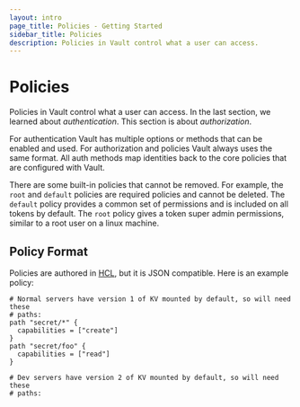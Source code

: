 ```yaml
---
layout: intro
page_title: Policies - Getting Started
sidebar_title: Policies
description: Policies in Vault control what a user can access.
---
```


# Policies

Policies in Vault control what a user can access. In the last section, we
learned about _authentication_. This section is about _authorization_.

For authentication Vault has multiple options or methods that can be enabled and
used. For authorization and policies Vault always uses the same format. All auth
methods map identities back to the core policies that are configured with Vault.

There are some built-in policies that cannot be removed. For example, the `root`
and `default` policies are required policies and cannot be deleted. The
`default` policy provides a common set of permissions and is included on all
tokens by default. The `root` policy gives a token super admin permissions,
similar to a root user on a linux machine.

## Policy Format

Policies are authored in [HCL][hcl], but it is JSON compatible. Here is an
example policy:

```hcl
# Normal servers have version 1 of KV mounted by default, so will need these
# paths:
path "secret/*" {
  capabilities = ["create"]
}
path "secret/foo" {
  capabilities = ["read"]
}

# Dev servers have version 2 of KV mounted by default, so will need these
# paths:
path "secret/data/*" {
  capabilities = ["create"]
}
path "secret/data/foo" {
  capabilities = ["read"]
}
```

With this policy, a user could write any secret to `secret/`, except to
`secret/foo`, where only read access is allowed. Policies default to deny, so
any access to an unspecified path is not allowed.

Do not worry about getting the exact policy format correct. Vault includes a
command that will format the policy automatically according to specification. It
also reports on any syntax errors.

```text
$ vault policy fmt my-policy.hcl
```

The policy format uses a prefix matching system on the API path to determine
access control. The most specific defined policy is used, either an exact match
or the longest-prefix glob match. Since everything in Vault must be accessed via
the API, this gives strict control over every aspect of Vault, including
enabling secrets engines, enabling auth methods, authenticating, as well as
secret access.

## Writing the Policy

To write a policy using the command line, specify the path to a policy file to
upload.

```text
$ vault policy write my-policy my-policy.hcl
Success! Uploaded policy: my-policy
```

Here is an example you can copy-paste in the terminal:

```text
$ vault policy write my-policy -<<EOF
# Normal servers have version 1 of KV mounted by default, so will need these
# paths:
path "secret/*" {
  capabilities = ["create"]
}
path "secret/foo" {
  capabilities = ["read"]
}

# Dev servers have version 2 of KV mounted by default, so will need these
# paths:
path "secret/data/*" {
  capabilities = ["create"]
}
path "secret/data/foo" {
  capabilities = ["read"]
}
EOF
```

To see the list of policies, run:

```text
$ vault policy list
default
my-policy
root
```

To view the contents of a policy, run:

```text
$ vault policy read my-policy
# Normal servers have version 1 of KV mounted by default, so will need these
# paths:
path "secret/*" {
  capabilities = ["create"]
}
...
```

## Testing the Policy

To use the policy, create a token and assign it to that policy:

```text
$ vault token create -policy=my-policy
Key                Value
---                -----
token              a4ebda12-23bf-5cf4-f80e-803ee2f37aab
token_accessor     aba6256e-401e-9591-31b2-a27048cb15ed
token_duration     768h
token_renewable    true
token_policies     [default my-policy]

$ vault login a4ebda12-23bf-5cf4-f80e-803ee2f37aab
Success! You are now authenticated. The token information displayed below
is already stored in the token helper. You do NOT need to run "vault login"
again. Future Vault requests will automatically use this token.

Key                Value
---                -----
token              a4ebda12-23bf-5cf4-f80e-803ee2f37aab
token_accessor     aba6256e-401e-9591-31b2-a27048cb15ed
token_duration     767h59m18s
token_renewable    true
token_policies     [default my-policy]
```

Verify that you can write any data to `secret/`, but only read from
`secret/foo`:

### Dev servers

```text
$ vault kv put secret/bar robot=beepboop
Key              Value
---              -----
created_time     2018-05-22T18:05:42.537496856Z
deletion_time    n/a
destroyed        false
version          1

$ vault kv put secret/foo robot=beepboop
Error writing data to secret/data/foo: Error making API request.

URL: PUT http://127.0.0.1:8200/v1/secret/data/foo
Code: 403. Errors:

* permission denied
```

### Non-dev servers

```text
$ vault kv put secret/bar robot=beepboop
Success! Data written to: secret/bar

$ vault kv put secret/foo robot=beepboop
Error writing data to secret/foo: Error making API request.

URL: PUT http://127.0.0.1:8200/v1/secret/foo
Code: 403. Errors:

* permission denied
```

You also do not have access to `sys` according to the policy, so commands like
`vault policy list` or `vault secrets list` will not work. Re-authenticate as
the initial root token to continue:

```text
$ vault login <initial-root-token>
```

## Mapping Policies to Auth Methods

Vault is the single policy authority, unlike auth where you can enable multiple
auth methods. Any enabled auth method must map identities to these core
policies.

We use the `vault path-help` system with your auth method to determine how the
mapping is done, since it is specific to each auth method. For example, with
GitHub, it is done by team using the `map/teams/<team>` path:

```text
$ vault write auth/github/map/teams/default value=my-policy
Success! Data written to: auth/github/map/teams/default
```

For GitHub, the `default` team is the default policy set that everyone is
assigned to no matter what team they're on.

Other auth methods use alternate, but likely similar mechanisms for mapping
policies to identity.

## Next

Policies are an important part of Vault. While using the root token is easiest
to get up and running, you will want to restrict access to Vault very quickly,
and the policy system is the way to do this.

The syntax and function of policies is easy to understand and work with, and
because auth methods all must map to the central policy system, you only have to
learn this policy system.

Next, we will cover how to [deploy Vault](/intro/getting-started/deploy.html).

[hcl]: https://github.com/hashicorp/hcl
